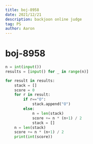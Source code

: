 ```yaml
---
title: boj-8958
date: 2021/12/21
description: backjoon online judge
tag: PS
author: Aaron
---
```


# boj-8958

```python
n = int(input())
results = [input() for _ in range(n)]

for result in results:
    stack = []
    score = 0
    for r in result:
        if r=="O":
            stack.append("O")
        else:
            n = len(stack)
            score += n * (n+1) / 2
            stack = []
    n = len(stack)
    score += n * (n+1) / 2
    print(int(score))
```
